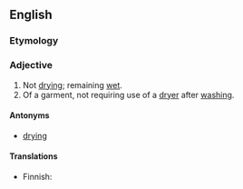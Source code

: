 ==English==

===Etymology===
{{prefix|non|drying}}

===Adjective===
{{en-adj|-}}

# Not [[drying]]; remaining [[wet]].
# Of a garment, not requiring use of a [[dryer]] after [[wash]]ing.

====Antonyms====
* {{sense|not drying}} [[drying]]

====Translations====
{{trans-top|not drying}}
* Finnish: {{t|fi|kuivumaton}}
{{trans-mid}}
{{trans-bottom}}

{{trans-top|not requiring use of a dryer}}
{{trans-mid}}
{{trans-bottom}}